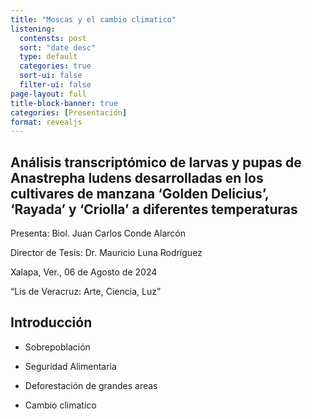 ```yaml
---
title: "Moscas y el cambio climatico"
listening:
  contensts: post
  sort: "date desc"
  type: default
  categories: true
  sort-ui: false
  filter-ui: false
page-layout: full
title-block-banner: true
categories: [Presentación]
format: revealjs
---
```


## Análisis transcriptómico de larvas y pupas de Anastrepha ludens desarrolladas en los cultivares de manzana ‘Golden Delicius’, ‘Rayada’ y ‘Criolla’ a diferentes temperaturas

Presenta: Biol. Juan Carlos Conde Alarcón

Director de Tesis: Dr. Mauricio Luna Rodríguez

Xalapa, Ver., 06 de Agosto de 2024

“Lis de Veracruz: Arte, Ciencia, Luz”

## Introducción

- Sobrepoblación

- Seguridad Alimentaria

- Deforestación de grandes areas

- Cambio climatíco


